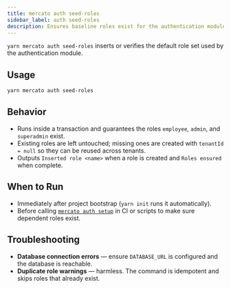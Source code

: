 ```yaml
---
title: mercato auth seed-roles
sidebar_label: auth seed-roles
description: Ensures baseline roles exist for the authentication module.
---
```


`yarn mercato auth seed-roles` inserts or verifies the default role set used by the authentication module.

## Usage

```bash
yarn mercato auth seed-roles
```

## Behavior

- Runs inside a transaction and guarantees the roles `employee`, `admin`, and `superadmin` exist.
- Existing roles are left untouched; missing ones are created with `tenantId = null` so they can be reused across tenants.
- Outputs `Inserted role <name>` when a role is created and `Roles ensured` when complete.

## When to Run

- Immediately after project bootstrap (`yarn init` runs it automatically).
- Before calling [`mercato auth setup`](./auth-setup) in CI or scripts to make sure dependent roles exist.

## Troubleshooting

- **Database connection errors** — ensure `DATABASE_URL` is configured and the database is reachable.
- **Duplicate role warnings** — harmless. The command is idempotent and skips roles that already exist.
